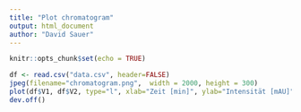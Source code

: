 ```yaml
---
title: "Plot chromatogram"
output: html_document
author: "David Sauer"
---
```


```r
knitr::opts_chunk$set(echo = TRUE)
```

```r
df <- read.csv("data.csv", header=FALSE)
jpeg(filename="chromatogram.png",  width = 2000, height = 300)
plot(df$V1, df$V2, type="l", xlab="Zeit [min]", ylab="Intensität [mAU]")
dev.off()
```

